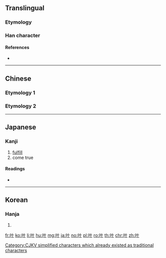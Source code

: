 {{also|葉}}
==Translingual==

===Etymology===
{{rfe|lang=mul|in particular, how did this character come to be the simplified form of [[葉]]? Was it based on an already used cursive form or something else?

Re: Apparently Suzhou, Wu, and homophones played a part in this [https://twitter.com/jianhuazi_bot/status/652699164141203456]}}

===Han character===
{{Han char|rn=30|rad=口|as=02|sn=5|four=|canj=RJ|ids=⿰口十}}

====References====
* {{Han ref|kx=0174.010|dkj=03255|dj=0385.060|hdz=10568.020|uh=53F6|ud=21494}}

[[Category:CJKV simplified characters which already existed as traditional characters]]

----

==Chinese==

===Etymology 1===
{{zh-see|葉}}

===Etymology 2===
{{zh-see|協|v}}

----

==Japanese==

===Kanji===
{{ja-kanji|grade=|rs=口02}}

# [[fulfill]]
# come true

====Readings====
* {{ja-readings|on=[[きょう]] (kyō)|kun=[[かなう]] (kanau)}}

----

==Korean==

===Hanja===
{{ko-hanja|hangeul=협|mr=hyŏp}}

# {{defn|lang=ko|sort=口02}}

[[fr:叶]]
[[ko:叶]]
[[li:叶]]
[[hu:叶]]
[[mg:叶]]
[[ja:叶]]
[[no:叶]]
[[pl:叶]]
[[ro:叶]]
[[th:叶]]
[[chr:叶]]
[[zh:叶]]
